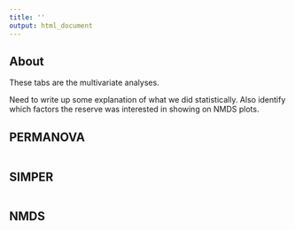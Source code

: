 ```yaml
---
title: ''
output: html_document
---
```


## About  

These tabs are the multivariate analyses.  

Need to write up some explanation of what we did statistically. Also identify which factors the reserve was interested in showing on NMDS plots.  


## PERMANOVA  

```r

```


## SIMPER  

```r

```


## NMDS  

```r

```

